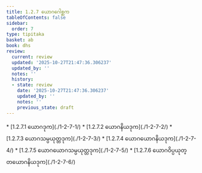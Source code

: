 ```yaml
---
title: 1.2.7 ယောဂဂေါစ္ဆက
tableOfContents: false
sidebar:
  order: 7
type: tipitaka
basket: ab
book: dhs
review:
  current: review
  updated: '2025-10-27T21:47:36.306237'
  updated_by: ''
  notes: ''
  history:
  - state: review
    date: '2025-10-27T21:47:36.306237'
    updated_by: ''
    notes: ''
    previous_state: draft
---
```



<ReviewStatus review={frontmatter.review} showDetails={true} />

<HypothesisAnnotation frontmatter={frontmatter} />

<DynamicBreadcrumb />



<TableOfContents book="dhs" section="1.2.7">
* [1.2.7.1 ယောဂဒုက](./1-2-7-1/)
* [1.2.7.2 ယောဂနိယဒုက](./1-2-7-2/)
* [1.2.7.3 ယောဂသမ္ပယုတ္တဒုက](./1-2-7-3/)
* [1.2.7.4 ယောဂယောဂနိယဒုက](./1-2-7-4/)
* [1.2.7.5 ယောဂယောဂသမ္ပယုတ္တဒုက](./1-2-7-5/)
* [1.2.7.6 ယောဂဝိပ္ပယုတ္တယောဂနိယဒုက](./1-2-7-6/)
</TableOfContents>